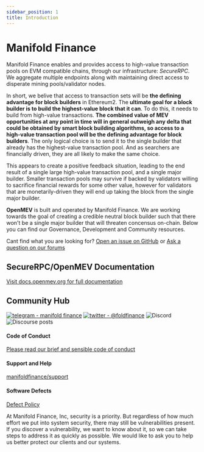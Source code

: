 ```yaml
---
sidebar_position: 1
title: Introduction
---
```


# Manifold Finance

Manifold Finance enables and provides access to high-value transaction pools on EVM compatible chains, through our infrastructure: *SecureRPC*. We aggregate multiple endpoints along with maintaining direct access to disperate mining pools/validator nodes.

In short, we belive that access to transaction sets will be **the defining advantage for block builders** in Ethereum2. The **ultimate goal for a block builder is to build the highest-value block that it can**. To do this, it needs to build from high-value transactions. **The combined value of MEV opportunities at any point in time will in general outweigh any delta that could be obtained by smart block building algorithms, so access to a high-value transaction pool will be the defining advantage for block builders**. The only logical choice is to send it to the single builder that already has the highest-value transaction pool. And as searchers are financially driven, they are all likely to make the same choice.

This appears to create a positive feedback situation, leading to the end result of a single large high-value transaction pool, and a single major builder. Smaller transaction pools may survive if backed by validators willing to sacrifice financial rewards for some other value, however for validators that are monetarily-driven they will end up taking the block from the single major builder.

**OpenMEV** is built and operated by Manifold Finance. We are working towards the goal of creating a credible neutral block builder such that there won't be a single major builder that will threaten concensus on-chain. Below you can find our Governance, Development and Community resources. 

Cant find what you are looking for?
[Open an issue on GitHub](https://github.com/manifoldfinance/web/issues) or
[Ask a question on our forums](https://forums.manifoldfinance.com)

## SecureRPC/OpenMEV Documentation

[Visit docs.openmev.org for full documentation](https://docs.openmev.org)

## Community Hub

[![telegram - manifold finance](https://img.shields.io/badge/telegram-manifold_finance-blue?logo=telegram&logoColor=white)](https://t.me/manifoldfinance)
[![twitter - @foldfinance](https://img.shields.io/static/v1?label=twitter&message=%40foldfinance&color=blue&logo=twitter&logoColor=white)](https://twitter.com/foldfinance)
![Discord](https://img.shields.io/discord/833691260472393729?color=%237289DA&label=Manifold%20Community&logo=discord)
![Discourse posts](https://img.shields.io/discourse/posts?label=Community%20Forums&logo=discourse&server=https%3A%2F%2Fforums.manifoldfinance.com)


#### Code of Conduct

[Please read our brief and sensible code of conduct](https://github.com/manifoldfinance/.github/blob/master/CODE_OF_CONDUCT.md)

#### Support and Help

[manifoldfinance/support](https://github.com/manifoldfinance/support)

#### Software Defects

[Defect Policy](https://github.com/manifoldfinance/.github/blob/master/SECURITY.adoc)

At Manifold Finance, Inc, security is a priority. But regardless of how much
effort we put into system security, there may still be vulnerabilities present.
If you discover a vulnerability, we want to know about it, so we can take steps
to address it as quickly as possible. We would like to ask you to help us better
protect our clients and our systems.
